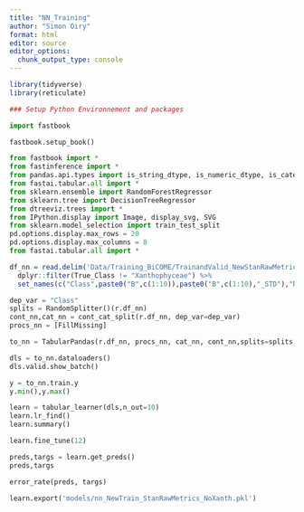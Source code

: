 ```yaml
---
title: "NN_Training"
author: "Simon Oiry"
format: html
editor: source
editor_options: 
  chunk_output_type: console
---
```


```r

library(tidyverse)
library(reticulate)

### Setup Python Environnement and packages

```

```python
import fastbook

fastbook.setup_book()

from fastbook import *
from fastinference import *
from pandas.api.types import is_string_dtype, is_numeric_dtype, is_categorical_dtype
from fastai.tabular.all import *
from sklearn.ensemble import RandomForestRegressor
from sklearn.tree import DecisionTreeRegressor
from dtreeviz.trees import *
from IPython.display import Image, display_svg, SVG
from sklearn.model_selection import train_test_split
pd.options.display.max_rows = 20
pd.options.display.max_columns = 8
from fastai.tabular.all import * 

```


```r

df_nn = read.delim('Data/Training_BiCOME/TrainandValid_NewStanRawMetrics.csv', sep = ";") %>% 
  dplyr::filter(True_Class != "Xanthophyceae") %>% 
  set_names(c("Class",paste0("B",c(1:10)),paste0("B",c(1:10),"_STD"),"NDVI_STD","NDVI"))

```


```python

dep_var = "Class"
splits = RandomSplitter()(r.df_nn)
cont_nn,cat_nn = cont_cat_split(r.df_nn, dep_var=dep_var)
procs_nn = [FillMissing]

to_nn = TabularPandas(r.df_nn, procs_nn, cat_nn, cont_nn,splits=splits, y_names=dep_var, y_block=CategoryBlock())

dls = to_nn.dataloaders()
dls.valid.show_batch()

y = to_nn.train.y
y.min(),y.max()

learn = tabular_learner(dls,n_out=10)
learn.lr_find()
learn.summary()

learn.fine_tune(12)

preds,targs = learn.get_preds()
preds,targs

error_rate(preds, targs)

learn.export('models/nn_NewTrain_StanRawMetrics_NoXanth.pkl')

```

